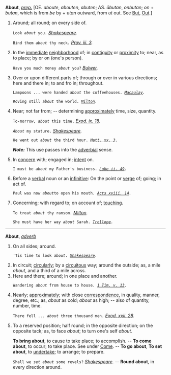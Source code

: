'''About''', ''[[prep. (part of speech)|prep.]]'' [OE. ''aboute'', ''abouten'', ''abuten''; AS. ''&amacr;butan'', ''onbutan''; ''on'' + ''butan'', which is from ''be'' by + u''tan'' outward, from ''ut'' out. See [[But]], [[Out]].]

<ol>
<li>Around; all round; on every side of.

<code>Look ''about'' you.</code> ''[[Shakespeare (source)|Shakespeare]].''

<code>Bind them ''about'' thy neck.</code> ''[[Prov. iii. 3 (source)|Prov. iii. 3]].''

<li> In the [[immediate]] [[neighborhood]] of; in [[contiguity]] or [[proximity]] to; near, as to place; by or on (one's person).

<code>Have you much money ''about'' you?</code> ''[[Bulwer (source)|Bulwer]].''

<li> Over or upon different parts of; through or over in various directions; here and there in; to and fro in; throughout.

<code>Lampoons ... were handed ''about'' the coffeehouses. ''[[Macaulay (source)|Macaulay]].''</code>

<code>Roving still ''about'' the world. ''[[Milton (source)|Milton]].''</code>

<li> Near; not far from; -- determining [[approximately]] time, size, quantity.

<code>To-morrow, ''about'' this time.</code> ''[[Exod. ix. 18 (source)|Exod. ix. 18]].''

<code>''About'' my stature.</code> ''[[Shakespeare (source)|Shakespeare]].''

<code>He went out ''about'' the third hour. ''[[Matt. xx. 3 (source)|Matt. xx. 3]].''</code>

'''''Note:''''' This use passes into the [[adverbial]] sense.

<li> In [[concern]] with; engaged in; [[intent]] on.

<code>I must be ''about'' my Father's business. ''[[Luke ii. 49 (source)|Luke ii. 49]].''</code>

<li> Before a [[verbal]] noun or an [[infinitive]]: On the point or [[verge]] of; going; in act of.

<code>Paul was now ''about''to open his mouth. ''[[Acts xviii. 14 (source)|Acts xviii. 14]].''</code>

<li> Concerning; with regard to; on account of; [[touching]].

<code>To treat ''about'' thy ransom.</code> ''[[Milton (source)|Milton]].''

<code>She must have her way ''about'' Sarah. ''[[Trollope (source)|Trollope]].''</code>
</ol>
-----
'''About''', ''[[adverb (part of speech)|adverb]]''

<ol>
<li>On all sides; around.

<code>'Tis time to look ''about''. ''[[Shakespeare (source)|Shakespeare]].''</code>

<li> In circuit; [[circularly]]; by a [[circuitous]] way; around the outside; as, a mile ''about'', and a third of a mile across.

<li> Here and there; around; in one place and another.

<code>Wandering ''about'' from house to house. ''[[1 Tim. v. 13 (source)|1 Tim. v. 13]].''</code>

<li> Nearly; [[approximately]]; with close [[correspondence]], in quality, manner, degree, etc.; as, ''about'' as cold; ''about'' as high; -- also of quantity, number, time.

<code>There fell ... ''about'' three thousand men.</code> ''[[Exod. xxii. 28 (source)|Exod. xxii. 28]].''

<li> To a reserved position; half round; in the opposite direction; on the opposite tack; as, to face ''about''; to turn one's self ''about''.

'''To bring about''', to cause to take place; to accomplish. -- '''To come about''', to occur; to take place. See under [[Come]]. -- '''To go about''', '''To set about''', to [[undertake]]; to arrange; to prepare.

<code>Shall we ''set about'' some revels?</code> ''[[Shakespeare (source)|Shakespeare]].'' -- '''Round about''', in every direction around.
</ol>